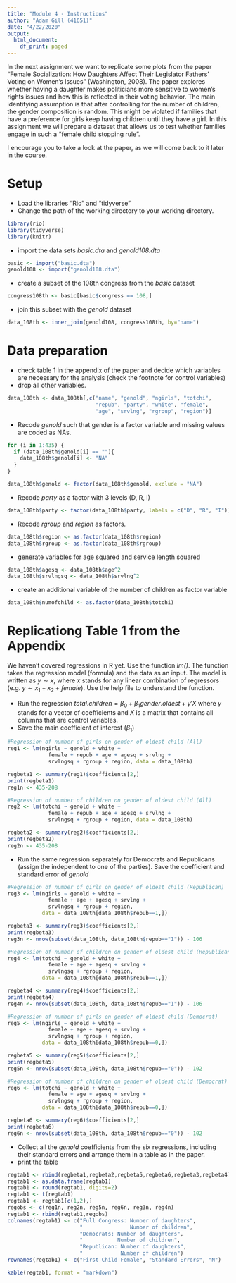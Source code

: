 ```yaml
---
title: "Module 4 - Instructions"
author: "Adam Gill (41651)"
date: "4/22/2020"
output:
  html_document:
    df_print: paged
---
```


In the next assignment we want to replicate some plots from the paper "Female Socialization: How Daughters Affect Their Legislator Fathers' Voting on Women's Issues" (Washington, 2008). The paper explores whether having a daughter makes politicians more sensitive to women's rights issues and how this is reflected in their voting behavior. The main identifying assumption is that after controlling for the number of children, the gender composition is random. This might be violated if families that have a preference for girls keep having children until they have a girl. In this assignment we will prepare a dataset that allows us to test whether families engage in such a "female child stopping rule".

I encourage you to take a look at the paper, as we will come back to it later in the course. 

# Setup

* Load the libraries "Rio" and "tidyverse"
* Change the path of the working directory to your working directory.

```r

library(rio)
library(tidyverse)
library(knitr)

```

* import the data sets *basic.dta* and *genold108.dta*

```r

basic <- import("basic.dta")
genold108 <- import("genold108.dta")

```

* create a subset of the 108th congress from the *basic* dataset
```r

congress108th <- basic[basic$congress == 108,]

```


* join this subset with the *genold* dataset

```r

data_108th <- inner_join(genold108, congress108th, by="name")

```

# Data preparation

* check table 1 in the appendix of the paper and decide which variables are necessary for the analysis (check the footnote for control variables)
* drop all other variables.
```r

data_108th <- data_108th[,c("name", "genold", "ngirls", "totchi", 
                            "repub", "party", "white", "female", 
                            "age", "srvlng", "rgroup", "region")]

```

* Recode *genold* such that gender is a factor variable and missing values are coded as NAs.
```r

for (i in 1:435) {
  if (data_108th$genold[i] == ""){
    data_108th$genold[i] <- "NA"
  }
}

data_108th$genold <- factor(data_108th$genold, exclude = "NA")

```
* Recode *party* as a factor with 3 levels (D, R, I)
```r

data_108th$party <- factor(data_108th$party, labels = c("D", "R", "I"))

```
* Recode *rgroup* and *region* as factors.
```r

data_108th$region <- as.factor(data_108th$region)
data_108th$rgroup <- as.factor(data_108th$rgroup)

```
* generate variables for age squared and service length squared
```r

data_108th$agesq <- data_108th$age^2
data_108th$srvlngsq <- data_108th$srvlng^2

```
* create an additional variable of the number of children as factor variable
```r

data_108th$numofchild <- as.factor(data_108th$totchi)

```
# Replicationg Table 1 from the Appendix

We haven't covered regressions in R yet. Use the function *lm()*. The function takes the regression model (formula) and the data as an input. The model is written as $y \sim x$, where $x$ stands for any linear combination of regressors (e.g. $y \sim x_1 + x_2 + female$). Use the help file to understand the function.

* Run the regression $total.children = \beta_0 + \beta_1 gender.oldest + \gamma'X$ where $\gamma$ stands for a vector of coefficients and $X$ is a matrix that contains all columns that are control variables.\footnote{This is just a short notation instead of writing the full model with all control variables $totchi = \beta_0 + \beta_1 genold + \gamma_1 age + \gamma_2 age^2 + \gamma_3 Democrat + ... + \epsilon$ which quickly gets out of hand for large models.}
* Save the main coefficient of interest ($\beta_1$)
```r

#Regression of number of girls on gender of oldest child (All)
reg1 <- lm(ngirls ~ genold + white + 
             female + repub + age + agesq + srvlng + 
             srvlngsq + rgroup + region, data = data_108th)

regbeta1 <- summary(reg1)$coefficients[2,]
print(regbeta1)
reg1n <- 435-208

#Regression of number of children on gender of oldest child (All)
reg2 <- lm(totchi ~ genold + white + 
             female + repub + age + agesq + srvlng + 
             srvlngsq + rgroup + region, data = data_108th)

regbeta2 <- summary(reg2)$coefficients[2,]
print(regbeta2)
reg2n <- 435-208

```
* Run the same regression separately for Democrats and Republicans (assign the independent to one of the parties). Save the coefficient and standard error of *genold*
```r

#Regression of number of girls on gender of oldest child (Republican)
reg3 <- lm(ngirls ~ genold + white + 
             female + age + agesq + srvlng + 
             srvlngsq + rgroup + region, 
           data = data_108th[data_108th$repub==1,])

regbeta3 <- summary(reg3)$coefficients[2,]
print(regbeta3)
reg3n <- nrow(subset(data_108th, data_108th$repub=="1")) - 106

#Regression of number of children on gender of oldest child (Republican)
reg4 <- lm(totchi ~ genold + white + 
             female + age + agesq + srvlng + 
             srvlngsq + rgroup + region, 
           data = data_108th[data_108th$repub==1,])

regbeta4 <- summary(reg4)$coefficients[2,]
print(regbeta4)
reg4n <- nrow(subset(data_108th, data_108th$repub=="1")) - 106

#Regression of number of girls on gender of oldest child (Democrat)
reg5 <- lm(ngirls ~ genold + white + 
             female + age + agesq + srvlng + 
             srvlngsq + rgroup + region, 
           data = data_108th[data_108th$repub==0,])

regbeta5 <- summary(reg5)$coefficients[2,]
print(regbeta5)
reg5n <- nrow(subset(data_108th, data_108th$repub=="0")) - 102

#Regression of number of children on gender of oldest child (Democrat)
reg6 <- lm(totchi ~ genold + white + 
             female + age + agesq + srvlng + 
             srvlngsq + rgroup + region, 
           data = data_108th[data_108th$repub==0,])

regbeta6 <- summary(reg6)$coefficients[2,]
print(regbeta6)
reg6n <- nrow(subset(data_108th, data_108th$repub=="0")) - 102

```
* Collect all the *genold* coefficients from the six regressions, including their standard errors and arrange them in a table as in the paper.
* print the table
```r

regtab1 <- rbind(regbeta1,regbeta2,regbeta5,regbeta6,regbeta3,regbeta4)
regtab1 <- as.data.frame(regtab1)
regtab1 <- round(regtab1, digits=2)
regtab1 <- t(regtab1)
regtab1 <- regtab1[c(1,2),]
regobs <- c(reg1n, reg2n, reg5n, reg6n, reg3n, reg4n)
regtab1 <- rbind(regtab1,regobs)
colnames(regtab1) <- c("Full Congress: Number of daughters", 
                       "               Number of children",
                       "Democrats: Number of daughters", 
                       "           Number of children",
                       "Republican: Number of daughters", 
                       "            Number of children")
rownames(regtab1) <- c("First Child Female", "Standard Errors", "N")

kable(regtab1, format = "markdown")

```


